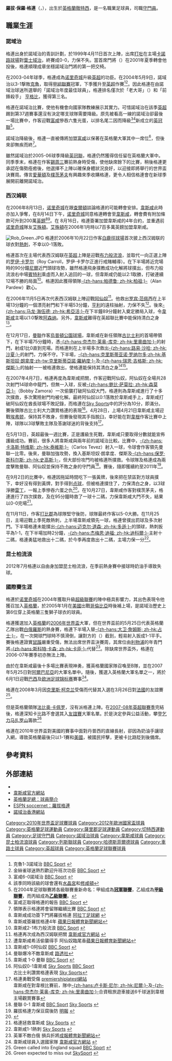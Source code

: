 {{noteTA|G1=EPL|G2=足球
|T=zh-hans:罗伯特·格林;zh-hk:羅拔·格連;zh-tw:羅拔·格林;
|1=zh-hans:格林;zh-hk:格連;zh-tw:格林;
|2=zh-hans:罗伯特;zh-hk:羅拔;zh-tw:羅伯特;
|3=zh-hans:安迪·马绍尔;zh-hk:安迪·馬素爾;zh-tw:安迪·馬紹爾;
|4=zh-hans:克莱格·弗雷明;zh-hk:費林明;zh-tw:克萊格·弗雷明;
|5=zh-hans:阿兰·柯比什利; zh-hk:古比士利;
|6=zh-hans:法比奥·卡佩罗; zh-hk:卡比路;
|7=zh-hans:本特利; zh-hk:賓特利
|8=zh-hans:罗伊·卡罗尔; zh-hk:卡路爾;
|9=zh-hans:罗宾·范佩西;zh-hk:雲佩斯;zh-tw:范佩西;
|10=zh-hans:厄普顿公园;zh-hk:烏普頓公園;zh-tw:厄普頓公園;
|11=zh-hans:克里斯·柯克兰;zh-hk:基斯·卻克蘭;zh-tw:克里斯·柯克蘭;
}}
{{Infobox football biography
| playername = 羅拔·格連<br />''Robert Green''
| image = Robert-Greenpp.jpg
| image_size = 280px
| fullname = 羅拔·保羅·格連<br />{{lang|en|Robert Paul Green}}
| height = {{height|m=1.91}}
| dateofbirth = {{birth date and age|1980|1|18}}
| cityofbirth = [[徹特西|徹特西]]
| countryofbirth = {{UK}}[[英格蘭|英格蘭]]
| currentclub  = 
| clubnumber = 
| position = [[守門員|守門員]]
| youthyears = 1992−1996
| youthclubs = [[诺里奇城足球俱乐部|诺里奇城]]
| years1         = 1996−2006 |clubs1 = [[诺里奇城足球俱乐部|诺里奇城]]|caps1 = 223 |goals1 = 0
| years2         = 2006−2012 |clubs2 = [[西汉姆联足球俱乐部|韋斯咸]]|caps2 = 219 |goals2 = 0
| years3              = 2012–2016 |clubs3 = [[女王公园巡游者足球俱乐部|女王公园巡游者]] |caps3 = 121 |goals3 = 0
| years4              = 2016–2017 |clubs4 = [[列斯聯足球會|列斯聯]]               |caps4 =  46  |goals4 = 0
| years5              = 2017–2018 |clubs5 = [[哈德斯菲爾德足球俱樂部|哈德斯菲爾德]]               |caps5 =  0  |goals5 = 0
| years6              = 2018–2019 |clubs6 = [[車路士足球會|車路士]]                         |caps6 = 0   |goals6 = 0
| totalcaps           = 609
| totalgoals          = 0
| nationalyears1 = 1997      | nationalteam1 = [[英格蘭16歲以下足球代表隊|英格蘭U16]] | nationalcaps1 = 1 | nationalgoals1 =0
| nationalyears2 = 1998      | nationalteam2 = [[英格蘭18歲以下足球代表隊|英格蘭U18]] | nationalcaps2 = 2 | nationalgoals2 =0
| nationalyears3 = 2006      | nationalteam3 = [[英格蘭足球代表乙隊|英格蘭B隊]]       | nationalcaps3 = 1 | nationalgoals3 =0
| nationalyears4 = 2005−2012 | nationalteam4 = [[英格蘭足球代表隊|英格蘭]]            | nationalcaps4 = 12 | nationalgoals4 =0
| club-update = 2014年8月25日 (一) 12:22 (UTC)
| nationalteam-update = 2013年2月21日 (四)10:45(UTC)
}}
'''羅拔·保羅·格連'''（{{lang-en|'''Robert Paul Green'''}}，{{bd|1980年|1月18日|catIdx=Green, Robert}}），出生於[[英格蘭|英格蘭]][[徹特西|徹特西]]，是一名職業足球員，司職[[守門員|守門員]]。

== 職業生涯 ==
=== 諾域治 ===
格連出身於諾域治的青訓計劃，於1999年4月11日首次上陣，出席[[同城德比|打吡]]在主場[[卡諾路球場|卡諾路球場]]對[[伊普斯维奇城足球俱乐部|葉士域治]]，終賽成0-0，力保不失。當首席門將{{link-en|安迪·马绍尔|Andy Marshall}}（{{lang|en|Andy Marshall}}）在2001年夏季轉會他投後，格連順理成章坐穩諾域治門將的第一把交椅。

在2003-04年球季，格連成為[[诺里奇城足球俱乐部|诺里奇城]]升級[[英格蘭超級聯賽|英超]]的功臣。在2004年5月9日，諾域治以3-1撃敗[[克魯足球俱樂部|克魯]]，取得[[英格蘭足球聯賽|甲組聯賽]]冠軍，下季獲升至[[英格蘭超級聯賽|英超]]作賽<ref>克魯1-3諾域治 [http://news.bbc.co.uk/sport1/hi/football/eng_div_1/3676109.stm BBC Sport] {{Wayback|url=http://news.bbc.co.uk/sport1/hi/football/eng_div_1/3676109.stm |date=20040603050535 }}</ref><ref>金絲雀球迷熱烈歡迎升班次功臣 [http://news.bbc.co.uk/sport1/hi/football/eng_div_1/3676109.stm BBC Sport] {{Wayback|url=http://news.bbc.co.uk/sport1/hi/football/eng_div_1/3676109.stm |date=20040603050535 }}</ref>。因此格連在由諾域治球迷所選舉的「諾域治年度最佳球員」，格連排名僅次於「老大哥」{{link-en|克莱格·弗雷明|Craig Fleming}}（{{lang|en|Craig Fleming}}）和「前鋒殺手」 [[戴倫·亨格比|亨格比]]，獲得第三名。

格連在諾域治比賽，使他有機會向國家隊教練展示其實力。可惜諾域治在該季[[英格蘭超級聯賽|英超]]踢到第37週賽事還沒有決定哪支球隊需要降級。原先被看高一線的諾域治卻最後一場比賽中，作客迎戰[[富勒姆足球俱乐部|富咸]]慘吞六隻光蛋，以排名尾二因而降級<ref>富咸6-0諾域治 [http://news.bbc.co.uk/sport2/hi/football/eng_prem/4525103.stm BBC Sport] {{Wayback|url=http://news.bbc.co.uk/sport2/hi/football/eng_prem/4525103.stm |date=20080507042133 }}</ref><ref>該季同時該級的球會還有[[水晶宫足球俱乐部|水晶宮]]和[[南安普顿足球俱乐部|修咸頓]]</ref>新成立的[[英格蘭足球冠軍聯賽|英冠聯]]<ref>在2004年足球聯賽將各級聯賽重新命名：甲組成為'''[[英格蘭足球冠軍聯賽|冠軍聯賽]]'''，乙組成為'''[[英格蘭足球甲級聯賽|甲級聯賽]]'''，而丙組成為'''[[英格蘭足球乙級聯賽|乙級聯賽]]'''。</ref>。

諾域治降級後，格連一直被傳將加盟[[富勒姆足球俱乐部|富咸]]以保著在英格蘭大軍其中一席位<ref>富咸正取得格連的報告 [http://news.bbc.co.uk/sport2/hi/football/teams/f/fulham/4614655.stm BBC Sport] {{Wayback|url=http://news.bbc.co.uk/sport2/hi/football/teams/f/fulham/4614655.stm |date=20190719142246 }}</ref>，但後來卻無疾而終<ref>領隊表示格連將會留隊繼續比賽 [http://news.bbc.co.uk/sport2/hi/football/teams/n/norwich/4532595.stm BBC Sport] {{Wayback|url=http://news.bbc.co.uk/sport2/hi/football/teams/n/norwich/4532595.stm |date=20190724060606 }}</ref>。

雖然諾域治於2005-06球季降級[[英格蘭足球冠軍聯賽|英冠聯]]，格連仍然獲得信任留在英格蘭大軍中。同季季末，格連在作客[[谢周三足球俱乐部|錫周三]]賽前熱身時受傷，使他缺席餘下的比賽，稍後格連更承認在傷勢痊癒後，他選擇不上陣以確保身體狀況良好，以迎接即將舉行的世界盃決賽周。傳言[[埃弗顿足球俱乐部|愛華頓]]及[[朴茨茅斯足球俱乐部|樸茨茅夫]]有興趣來季收購格連，更令人相信格連會在新球季展開前離開諾域治。

=== 西汉姆联 ===

在2006年8月13日，[[诺里奇城足球俱乐部|诺里奇城]]在跟[[查尔顿竞技足球俱乐部|查爾頓]]談論格連的可能轉會安排。[[西汉姆联足球俱乐部|韋斯咸]]此時亦加入爭奪，在8月14日下午，[[诺里奇城足球俱乐部|诺里奇城]]同意格連轉會至[[西汉姆联足球俱乐部|韋斯咸]]，轉會費有附加條款可升到200萬[[英鎊|英鎊]]<ref>韋斯咸成功簽下門將羅拔格連 [http://news.gola123.com/html/soccer/2006/0817/9168.html 阿拉丁足球網] {{webarchive|url=https://web.archive.org/web/20070312222546/http://news.gola123.com/html/soccer/2006/0817/9168.html |date=2007-03-12 }}</ref><ref>韋斯咸簽羅拔格連4年 [http://appledaily.atnext.com/template/apple/art_main.cfm?iss_id=20060817&sec_id=25391&subsec_id=6041&art_id=6227130 蘋果日報體育新聞網站]{{dead link|date=2018年4月 |bot=InternetArchiveBot |fix-attempted=yes }}</ref>。在 8月16日，格連簽署加盟韋斯咸的4年合約，並重遇前[[诺里奇城足球俱乐部|诺里奇城]]隊友[[艾殊頓|艾殊頓]]。[[艾殊頓|艾殊頓]]在2006年1月時以7百多萬英鎊加盟韋斯咸。

[[File:Rob_Green.JPG|thumb]]
格連於2006年10月22日作客[[白鹿徑球場|白鹿徑球場]]首次披上西汉姆联的球衣對[[托特纳姆热刺足球俱乐部|熱刺]]，不幸以0-1落敗。

格連首次在主場代表西汉姆联在[[英超|英超]]上陣是迎戰[[布莱克本足球俱乐部|布力般流浪]]，並取代一向正選上陣的[[萊·卡路爾|罗伊·卡罗尔]]（Roy Carroll，罗伊·卡罗尔正進行戒賭輔導）。在下半場將近完場時的90分鐘[[卢卡斯·尼尔|尼爾]]近門頭球攻勢，雖然格連飛身撲教成功化解將球撲出，但布力般流浪右中場[[大衛·賓特利|賓特利]]乘虛而入射入追回的一球，但韋斯咸仍能以2:1取勝，打破連續12場不勝的局面<ref>韋斯咸2-1布力般流浪 [http://news.bbc.co.uk/sport2/hi/football/eng_prem/6072880.stm BBC Sport] {{Wayback|url=http://news.bbc.co.uk/sport2/hi/football/eng_prem/6072880.stm |date=20190725134630 }}</ref>。格連因此獲得領隊[[阿兰·帕德鲁|-{zh-hans:帕德鲁; zh-hk:柏祖;}-]]（Alan Pardew）歡心。

在2006年11月5日再次代表西汉姆联上陣迎戰[[阿森纳足球俱乐部|阿仙奴]]<ref>格連再次成為西汉姆联把關 [http://www.whufc.com/news/?page_id=8461 韋斯咸官方網站] {{Wayback|url=http://www.whufc.com/news/?page_id=8461 |date=20070927014302 }}</ref>。他救出[[罗宾·范佩西|罗宾·范佩西]]在上半場13分鐘的一個漂亮射門和下半場53分鐘，[[蒂埃里·亨利|亨利]]的遠柱抽射，力保不失<ref>遭韋斯咸希活偷襲得手 阿仙奴臨尾香[http://appledaily.atnext.com/template/apple/art_main.cfm?iss_id=20061106&sec_id=25391&subsec_id=6041&art_id=6481369&cat_id=600&coln_id=3739779  蘋果日報體育新聞網站]{{dead link|date=2018年4月 |bot=InternetArchiveBot |fix-attempted=yes }}</ref>。後來[[馬龍·希亞活|-{zh-hans:马龙·海伍德; zh-hk:希亞活;}-]]在下半鐘89分鐘射入奠定勝局入球，令[[西汉姆联足球俱乐部|韋斯咸]]主場以1:0撃敗[[阿森纳足球俱乐部|阿森纳]]。另外，[[西汉姆联足球俱乐部|韋斯咸]]難得在英超聯比賽中能保持清白之身<ref>韋斯咸1-0阿仙奴 [http://news.bbc.co.uk/sport2/hi/football/eng_prem/6094138.stm BBC Sport] {{Wayback|url=http://news.bbc.co.uk/sport2/hi/football/eng_prem/6094138.stm |date=20190917000113 }}</ref>。

在12月17日，[[曼联足球俱乐部|曼聯]]作客[[烏普頓公園球場|烏普頓公園球場]]，韋斯咸在新任領隊[[阿兰·柯比什利|古比士利]]的首場帶領下，在下半場75分鐘時，憑[[奈杰尔·莱奥-库克|-{zh-hans:奈杰尔·莱奥-库克; zh-hk:里奧曲加;}-]]的射門，射成1比0直到完場。而格連則在上半場多次救出[[路易·萨哈|-{zh-hans:路易·沙哈; zh-hk:沙夏;}-]]的射門，力保不守。下半場，[[基斯坦奴·朗拿度|-{zh-hans:克里斯蒂亚诺·罗纳尔多;zh-hk:基斯坦奴·朗拿度;zh-tw:克里斯蒂亞諾·羅納度;}-]]及[[瑞恩·吉格斯|-{zh-hans:瑞恩·吉格斯; zh-hk:傑斯;}-]]的抽射一一被格連救出，使格連能保持其清白之身<ref>曼聯爆冷不敵韋斯咸 [http://hk.news.yahoo.com/061217/3/1yehi.html 路透社]</ref><ref>韋斯咸 1-0 曼聯 [http://news.bbc.co.uk/sport1/hi/football/eng_prem/6164463.stm BBC Sport] {{Wayback|url=http://news.bbc.co.uk/sport1/hi/football/eng_prem/6164463.stm |date=20070905165136 }}</ref>。

在2007年4月7日，格連再度為韋斯咸把關，作客迎戰阿仙奴，阿仙奴在全場共28次射門14球命中龍門，但無一入球，反被[[鲍比·萨莫拉|-{zh-hans:鲍比·萨莫拉; zh-hk:森莫亞;}-]]（Bobby Zamora）一次偷襲打破阿仙奴大門，格連則為韋斯咸進行了十多次撲救，多次驚險射門均被化解。最終阿仙奴以0:1落敗於韋斯咸手上，韋斯咸打破阿仙奴在酋長球場不敗記錄，而格連在[https://web.archive.org/web/20070406191714/http://home.skysports.com/home/ Sky Sports]中的評分為10分，即滿分。賽後領隊古比士利大力讚賞格連的表現<ref>阿仙奴0-1韋斯咸 [http://home.skysports.com/matchreport.aspx?fxid=298451&cpid=8 Sky Sports] {{webarchive|url=https://web.archive.org/web/20070409020022/http://home.skysports.com/matchreport.aspx?fxid=298451&cpid=8 |date=2007-04-09 }}[http://news.bbc.co.uk/sport1/hi/football/eng_prem/6513343.stm BBC Sport] {{Wayback|url=http://news.bbc.co.uk/sport1/hi/football/eng_prem/6513343.stm |date=20070913105048 }}<br />古比士利讚賞格連表現 [http://home.skysports.com/list.aspx?hlid=459442&plid=1243&clid=21&cpid=8 Sky Sports]{{dead link|date=2018年4月 |bot=InternetArchiveBot |fix-attempted=yes }}</ref>。4月28日，上場4月21日韋斯咸主場迎戰[[埃弗顿足球俱乐部|埃弗顿]]，保持其不敗身，但賽後發現其手指脫臼，幸好能在對[[威根竞技足球俱乐部|韋根]]作客比賽中上陣，球隊以3球擊敗主隊及答謝球迷的背後支持<ref>格連勇戰受傷 [http://www.premiershiplatest.com/news/west-ham-united-keeper-robert-green-brav-552245.html premiershiplatest網站] {{Wayback|url=http://www.premiershiplatest.com/news/west-ham-united-keeper-robert-green-brav-552245.html |date=20071124075445 }}<br />韋斯咸在對韋根比賽前，隊中[[歷卡斯·尼爾|-{zh-hans:卢卡斯·尼尔; zh-hk:尼爾;}-]]及[[奈杰尔·莱奥-库克|-{zh-hans:奈杰尔·莱奥-库克; zh-hk:里奧曲加;}-]]合資租旅遊車接送6千球迷到韋根主場觀賞賽事</ref>。

在5月13日，英超最後一週比賽，正是護級生死戰，韋斯咸只要取得分數就能宣佈護級成功。賽前，很多人將韋斯咸與兩年前的諾域治比較。比賽中，[[卡洛斯·特维斯|-{zh-hans:卡洛斯·特维斯; zh-hk:泰維斯;}-]]（Carlos Tevez）射入一球，令球會作客領先曼聯一比零。後來，曼聯加強攻勢，換入基斯坦奴·朗拿度、傑斯及[[保羅·史高斯|-{zh-hans:保罗·斯科尔斯; zh-hk:史高斯;}-]]，但大部份攻門均被格連所撲救。令球隊及格連成為兩度擊敗曼聯、阿仙奴並保持不敗之身的守門員<ref>曼聯 0-1 韋斯咸 [http://news.bbc.co.uk/sport1/hi/football/eng_prem/6627803.stm BBC Sport] {{Wayback|url=http://news.bbc.co.uk/sport1/hi/football/eng_prem/6627803.stm |date=20170828112129 }}[http://home.skysports.com/matchreport.aspx?fxid=298699&channel=premiership&cpid=8 Sky Sports] {{webarchive|url=https://web.archive.org/web/20070515053241/http://home.skysports.com/matchreport.aspx?fxid=298699&channel=premiership&cpid=8 |date=2007-05-15 }}</ref>。賽後，隨即獲續約至2011年<ref>羅拔格連力保豆腐後防 [http://hk.news.yahoo.com/071103/12/2is2i.html 明報] {{Wayback|url=http://hk.news.yahoo.com/071103/12/2is2i.html |date=20071106081007 }}</ref>。

在9月2日的比賽中，格連因拖延時間吃下一張黃牌，後來把在禁區對方球員撲下，幸好沒有得到黃牌，對手得到[[点球|点球]]，但被格連撲住了，力保清白之身，以3球淨勝[[雷丁足球俱乐部|雷丁]]，一報上季慘吞六蛋之仇<ref name="West">{{cite news | title = 雷丁 0-3 韋斯咸 | url = http://news.bbc.co.uk/sport2/hi/football/eng_prem/6963715.stm | publisher = BBC Sport | date = 2007年9月1日 | accessdate = 2007年9月1日 | archive-date = 2015年12月8日 | archive-url = https://web.archive.org/web/20151208145200/http://news.bbc.co.uk/sport2/hi/football/eng_prem/6963715.stm | dead-url = no }}</ref>。在10月27日，韋斯咸作客對樸茨茅夫，格連進行了四次撲救，及在95分鐘時救了一球十二碼，力保韋斯咸大門不失，結果以0-0完場<ref>格連拯救韋斯咸 [http://www.skysports.com/football/match_report/0,19764,11065_2847460,00.html Sky Sports] {{Wayback|url=http://www.skysports.com/football/match_report/0,19764,11065_2847460,00.html |date=20080705165545 }}</ref>。

在11月11日，作客[[德比郡足球俱乐部|打比郡]]為球隊堅守後防，球隊最終作客以5-0大勝。在11月25日，主場迎戰上季死敵熱刺，上半場韋斯咸領先一球，格連曾撲出罰球及多次射門。下半場格連未能撲出[[迈克尔·道森|-{zh-hans:迈克尔·道森; zh-hk:多遜;}-]]的頭球，熱刺扳平為1-1，在下半場加時2分鐘，[[杰梅恩·迪福|-{zh-hans:杰梅恩·迪福; zh-hk:迪科爾;}-]]主射十二碼，格連勇猛地救出十二碼，於今季再度救出十二碼，主場力保一分<ref>韋斯咸1-1熱刺 [http://www.skysports.com/football/match_report/0,19764,11065_2861258,00.html Sky Sports] {{Wayback|url=http://www.skysports.com/football/match_report/0,19764,11065_2861258,00.html |date=20081211100605 }}</ref>。

=== 昆士柏流浪 ===
2012年7月格連以自由身加盟昆士柏流浪，在季前熱身賽中接球時奶油手導致失球。

=== 國際賽生涯 ===
格連於[[诺里奇城足球俱乐部|诺里奇城]]在2004年獲取升級[[英格蘭超級聯賽|超級聯賽]]的陣中極具影響力，其出色表現令他獲召加入[[英格蘭足球代表隊|英格蘭]]，於2005年1月在[[美國|美國]]出戰[[哥倫比亞國家足球隊|哥倫比亞]]時後補上場，是諾域治歷史上第6位穿上英格蘭三隻獅子球衣的球員。

格連獲選加入[[英格蘭足球代表隊|英格蘭]]的[[2006年世界盃足球賽|2006年世界盃]]大軍，但在世界盃前的5月25日代表英格蘭乙隊出戰[[白俄羅斯國家足球隊|白俄羅斯]]的熱身賽，格連下半場入替[[大卫·詹姆斯|-{zh-hans:大卫·詹姆斯; zh-hk:占士;}-]]，在一次開球門球時不慎滑倒，讓對方的{{link-en|维塔利·库图佐夫|Vitali Kutuzov|-{zh-hans:维塔利·库图佐夫; zh-hk:古杜索夫;}-}}（{{lang|en|Vitali Kutuzov}}）截到，輕易射入扳成1-1平手。賽後格連證實[[鼠蹊|鼠蹊]]嚴重受傷，無法出席世界盃決賽周，其席位由[[利物浦足球俱乐部|利物浦]]的年青門將[[斯科特·卡森|-{zh-hans:斯科特·卡森; zh-hk:卡臣;}-]]代替<ref>英軍不敵白俄 損兵折將[http://www.singpao.com/20060527/sports/844312.html 成報體育新聞網站]{{dead link|date=2018年4月 |bot=InternetArchiveBot |fix-attempted=yes }}</ref>。除缺席世界盃外，格連在2006-07年賽季初亦無法上陣。

由於在韋斯咸最後十多場比賽表現神勇，獲英格蘭國家隊召喚至B隊，並在2007年5月25日對[[阿爾巴尼亞國家足球隊|阿爾巴尼亞]]的大軍名單中。隨後，獲選入英格蘭大軍名單之一，將於6月1日迎戰[[巴西國家足球隊|巴西]]及[[欧洲足球锦标赛|欧洲足球锦标赛]]賽事<ref>韋斯咸球員入選國家隊 [http://www.whufc.com/news/?page_id=9163 韋斯咸官方網站] {{webarchive|url=https://web.archive.org/web/20070927014211/http://www.whufc.com/news/?page_id=9163 |date=2007-09-27 }}</ref>。

格連在2008年3月因[[克里斯·柯克兰|克里斯·柯克兰]]受傷而代替其入選在3月26日對[[法國國家足球隊|法國]]的友誼賽<ref>Green called into England squad [http://news.bbc.co.uk/sport1/hi/football/internationals/7309440.stm BBC Sport] {{Wayback|url=http://news.bbc.co.uk/sport1/hi/football/internationals/7309440.stm |date=20080329062924 }}</ref>。

但是英格蘭領隊[[法比奥·卡佩罗|法比奥·卡佩罗]]，沒有派格連上陣。在[[2007年至2008年英格蘭超級聯賽|2007-08年英超聯賽季]]完結後，格連深知卡比路不會選其入[[友誼賽|友誼賽]]大軍名單。於是決定參與公益活動，攀登[[乞力马扎罗山|乞力马扎罗山]]籌款<ref>Green expected to miss out [http://www.skysports.com/story/0,19528,11685_3561578,00.html SkySport] {{Wayback|url=http://www.skysports.com/story/0,19528,11685_3561578,00.html |date=20160309133521 }}</ref>

格連在2010年世界盃對美國的賽事中面對丹普西的直線長射，卻因為奶油手讓球入網，導致英格蘭最後只以1-1賽和[[美國|美國]]，被國民抨擊，更被卡比路貶到後備席。

== 參考資料 ==
{{reflist}}

== 外部連結 ==
* {{soccerbase|10709|羅拔·格連}}
* [http://www.whufc.com/ 韋斯咸官方網站] {{Wayback|url=http://www.whufc.com/ |date=20121218114255 }}
* [http://www.thefa.com/England/All-Teams/Players/G/Robert-Green 英格蘭足總：球員簡介] {{Wayback|url=http://www.thefa.com/England/All-Teams/Players/G/Robert-Green |date=20120602032113 }}
* [http://soccernet.espn.go.com/players/stats?id=5112&cc=5739 ESPN soccernet：羅拔格連]
* [https://web.archive.org/web/20090729224539/http://hk.geocities.com/upson_wu22/myweb/squad/squad1.html 諾域治香港網站]

{{韋斯咸年度最佳球員}}
{{2003/04年甲組PFA年度最佳陣容}}
{{England Squad 2010 World Cup}}
{{2012年歐洲足球錦標賽英格蘭參賽名單}}

{{DEFAULTSORT:Green, Robert}}
[[Category:2010年世界盃足球賽球員|Category:2010年世界盃足球賽球員]]
[[Category:2012年歐洲國家盃球員|Category:2012年歐洲國家盃球員]]
[[Category:英格蘭足球運動員|Category:英格蘭足球運動員]]
[[Category:薩里郡足球運動員|Category:薩里郡足球運動員]]
[[Category:切特西運動員|Category:切特西運動員]]
[[Category:足球守門員|Category:足球守門員]]
[[Category:諾域治球員|Category:諾域治球員]]
[[Category:韋斯咸球員|Category:韋斯咸球員]]
[[Category:昆士柏流浪球員|Category:昆士柏流浪球員]]
[[Category:列斯聯球員|Category:列斯聯球員]]
[[Category:哈德斯菲爾德球員|Category:哈德斯菲爾德球員]]
[[Category:車路士球員|Category:車路士球員]]
[[Category:英超球員|Category:英超球員]]
[[Category:英格蘭足球聯賽球員|Category:英格蘭足球聯賽球員]]